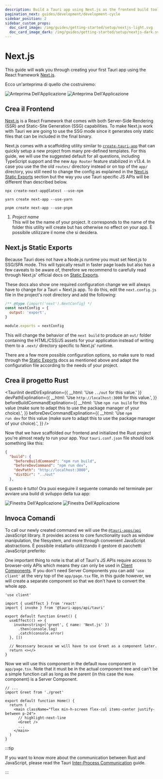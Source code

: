 ```yaml
---
description: Build a Tauri app using Next.js as the frontend build tool
pagination_next: guides/development/development-cycle
sidebar_position: 2
sidebar_custom_props:
  doc_card_image: /img/guides/getting-started/setup/nextjs-light.svg
  doc_card_image_dark: /img/guides/getting-started/setup/nextjs-dark.svg
---
```



# Next.js

This guide will walk you through creating your first Tauri app using the React framework [Next.js][].

<Intro />

Ecco un'anteprima di quello che costruiremo:

![Anteprima Dell'Applicazione](/img/guides/getting-started/setup/next-js/next-js-light.png#gh-light-mode-only) ![Anteprima Dell'Applicazione](/img/guides/getting-started/setup/next-js/next-js-dark.png#gh-dark-mode-only)

## Crea il Frontend

[Next.js][] is a React Framework that comes with both Server-Side Rendering (SSR) and Static-Site Generation (SSG) capabilities. To make Next.js work with Tauri we are going to use the SSG mode since it generates only static files that can be included in the final binary.

Next.js comes with a scaffolding utility similar to [`create-tauri-app`][] that can quickly setup a new project from many pre-defined templates. For this guide, we will use the suggested default for all questions, including TypeScript support and the new `App Router` feature stabilized in v13.4. In case you use the the old `routes/` directory instead or on top of the `app/` directory, you still need to change the config as explained in the [Next.js Static Exports](#nextjs-static-exports) section but the way you use Tauri specific JS APIs will be different than described below.

<Tabs groupId="package-manager">
  <TabItem value="npm">

```shell
npx create-next-app@latest --use-npm
```

  </TabItem>
  <TabItem value="Yarn">

```shell
yarn create next-app --use-yarn
```

  </TabItem>
  <TabItem value="pnpm">

```shell
pnpm create next-app --use-pnpm
```

  </TabItem>
</Tabs>

1. _Project name_  
   This will be the name of your project. It corresponds to the name of the folder this utility will create but has otherwise no effect on your app. È possibile utilizzare il nome che si desidera.

## Next.js Static Exports

Because Tauri does not have a Node.js runtime you must set Next.js to SSG/SPA mode. This will typically result in faster page loads but also has a few caveats to be aware of, therefore we recommend to carefully read through Next.js' official docs on [Static Exports][].

These docs also show one required configuration change we will always have to change for a Tauri + Next.js app. To do this, edit the `next.config.js` file in the project's root directory and add the following:

```js title=next.config.js
/** @type {import('next').NextConfig} */
const nextConfig = {
  output: 'export',
}

module.exports = nextConfig
```

This will change the behavior of the `next build` to produce an `out/` folder containing the HTML/CSS/JS assets for your application instead of writing them to a `.next/` directory specific to Next.js' runtime.

There are a few more possible configuration options, so make sure to read through the [Static Exports][] docs as mentioned above and adapt the configuration file according to the needs of your project.

## Crea il progetto Rust

<TauriInit destDirExplination={{ __html: 'Use <code>../out</code> for this value.' }} devPathExplination={{ __html: 'Use <code>http://localhost:3000</code> for this value.', }} beforeBuildCommandExplination={{ __html: 'Use <code>npm run build</code> for this value (make sure to adapt this to use the package manager of your choice).', }} beforeDevCommandExplination={{ __html: 'Use <code>npm run dev</code> for this value (make sure to adapt this to use the package manager of your choice).', }} />

Now that we have scaffolded our frontend and initialized the Rust project you're almost ready to run your app. Your `tauri.conf.json` file should look something like this:

```json title=src-tauri/tauri.conf.json
{
  "build": {
    "beforeBuildCommand": "npm run build",
    "beforeDevCommand": "npm run dev",
    "devPath": "http://localhost:3000",
    "distDir": "../out"
  },
```

E questo è tutto! Ora puoi eseguire il seguente comando nel terminale per avviare una build di sviluppo della tua app:

<Command name="dev" />

![Finestra Dell'Applicazione](/img/guides/getting-started/setup/next-js/next-js-dev-light.png#gh-light-mode-only) ![Finestra Dell'Applicazione](/img/guides/getting-started/setup/next-js/next-js-dev-dark.png#gh-dark-mode-only)

## Invoca Comandi

<Commands />

To call our newly created command we will use the [`@tauri-apps/api`][] JavaScript library. It provides access to core functionality such as window manipulation, the filesystem, and more through convenient JavaScript abstractions. È possibile installarlo utilizzando il gestore di pacchetti JavaScript preferito:

<InstallTauriApi />

One important thing to note is that all of Tauri's JS APIs require access to browser-only APIs which means they can only be used in [Client Components][]. If you don't need Server Components you can add `'use client'` at the very top of the `app/page.tsx` file, in this guide however, we will create a separate component so that we don't have to convert the whole app.

```tsx title=app/greet.tsx
'use client'

import { useEffect } from 'react'
import { invoke } from '@tauri-apps/api/tauri'

export default function Greet() {
  useEffect(() => {
    invoke<string>('greet', { name: 'Next.js' })
      .then(console.log)
      .catch(console.error)
  }, [])

  // Necessary because we will have to use Greet as a component later.
  return <></>
}
```

Now we will use this component in the default `Home` component in `app/page.tsx`. Note that it must be in the actual component tree and can't be a simple function call as long as the parent (in this case the `Home` component) is a Server Component.

```tsx title=app/page.tsx
// ...
import Greet from './greet'

export default function Home() {
  return (
    <main className="flex min-h-screen flex-col items-center justify-between p-24">
      // highlight-next-line
      <Greet />
      ...
    </main>
  )
}
```

:::tip

If you want to know more about the communication between Rust and JavaScript, please read the Tauri [Inter-Process Communication][inter-process-communication] guide.

:::

<!-- TODO: Show how you can add this and screenshots of what it looks like -->

[Next.js]: https://nextjs.org
[`@tauri-apps/api`]: ../../../api/js/
[inter-process-communication]: ../../../references/architecture/inter-process-communication/readme.md
[`create-tauri-app`]: https://github.com/tauri-apps/create-tauri-app
[Static Exports]: https://nextjs.org/docs/app/building-your-application/deploying/static-exports
[Client Components]: https://nextjs.org/docs/getting-started/react-essentials#client-components
